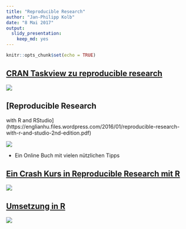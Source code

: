 ```yaml
---
title: "Reproducible Research"
author: "Jan-Philipp Kolb"
date: "8 Mai 2017"
output: 
  slidy_presentation: 
    keep_md: yes
---
```


```r
knitr::opts_chunk$set(echo = TRUE)
```

## [CRAN Taskview zu reproducible research](https://cran.r-project.org/web/views/ReproducibleResearch.html)

![](figure/TaskViewReproducibleResearch.PNG)


## [Reproducible Research
with R and RStudio](https://englianhu.files.wordpress.com/2016/01/reproducible-research-with-r-and-studio-2nd-edition.pdf)

![](figure/Gandrud.PNG)

- Ein Online Buch mit vielen nützlichen Tipps

## [Ein Crash Kurs in Reproducible Research mit R](http://t-redactyl.io/blog/2016/10/a-crash-course-in-reproducible-research-in-r.html)

![](figure/CrashcourseReprod.PNG)

## [Umsetzung in R](http://chance.amstat.org/2015/11/reproducible-reporting/)

![](http://chance.amstat.org/files/2015/11/bookfig2abig.png)

